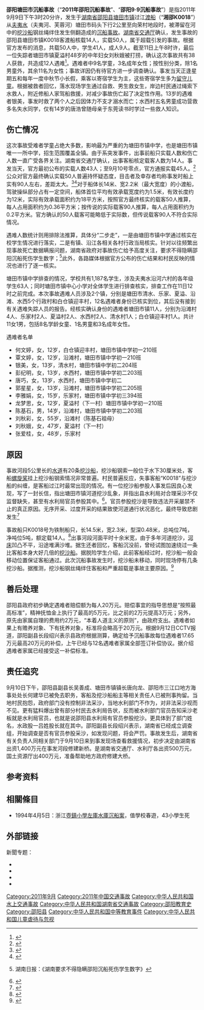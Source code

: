 '''邵阳塘田市沉船事故'''（“'''2011年邵阳沉船事故'''”、“'''邵阳9·9沉船事故'''”）是指2011年9月9日下午3时20分许，发生于[[湖南省|湖南省]][[邵阳县|邵阳县]][[塘田市镇|塘田市镇]]过江[[渡輪|渡船]]（“'''湘邵K0018'''”）从[[夫夷水|夫夷水]]（夫夷河、芙蓉河）塘田市码头下行2公里至向荣村地段时，被滞留在河中的[[挖沙船|挖沙船]]钢丝绳绊住发生侧翻造成的[[沉船|沉船事故]]。[[湖南省交通厅|湖南省交通厅]]确认，发生事故的邵阳县塘田市镇K0018客渡船核载14人，实载50人，属于超载引发的事故。根据官方发布的消息，共载50人中，学生41人，成人9人。截至11日上午8时许，最后一位失踪者塘田市镇夏溢村48岁的中年妇女刘秋娥被打捞，确认这次事故共有38人获救，共造成12人遇难<ref>{{cite news|title=|date=|author=|publisher=|url=http://news.sohu.com/20110911/n319053815.shtml|access-date=2011-09-14|archive-url=https://web.archive.org/web/20131224094901/http://news.sohu.com/20110911/n319053815.shtml|archive-date=2013-12-24|dead-url=no}}</ref>。遇难者中9名学童，3名成年女性；按性别分类，除1名男童外，其余11名为女性；事故详因仍有待官方进一步调查确认。事发当天正逢星期五和每年一度中秋节小长假，乘客以寄宿学生为主，这些寄宿学生多为[[留守儿童|留守儿童]]。根据被救者回忆，落水现场学生通过自救、男生救女生，岸边村民通过绳索下水救人，附近修船人家驾船救援，对减少事故伤亡起了决定性作用。13岁的遇难者银美，事发时救了两个人之后因体力不支才溺水而亡；水西村五名男童成功营救多名失水同学，仅有14岁的唐浩曾随母亲于东莞读书时学过一些救人知识。

== 伤亡情况 ==
这次事故受难者学童占绝大多数，影响最为严重的为塘田市镇中学，也是塘田市镇唯一一所中学，招生范围覆盖全镇。由于系突发事件，出事前船只实载人数和伤亡人数一直广受各界关注。湖南省交通厅确认，出事客船核定载客人数为14人。事发当天，官方最初公布的实载人数43人；至9月10号零点，官方通报实载45人。<ref>{{cite news|title=邵阳沉船死亡人数升至12人 渡船实载人数成谜|date=2011-09-11|author=|publisher=|url=http://news.sohu.com/20110911/n319051303.shtml|archiveurl=https://web.archive.org/web/20200711184750/http://news.sohu.com/20110911/n319051303.shtml|archivedate=2020-07-11}}</ref>公众对官方最终确认实载50人普遍持怀疑态度，目击者及幸存者均称事发时船上实有90人左右，差距太大。<ref>{{cite news|title=媒体提出邵阳沉船事件疑点 实载人数至今为谜
|date=2011-09-11|author=|publisher=|url=http://news.163.com/11/0911/09/7DLMGSAB00014JB5.html|archiveurl=https://web.archive.org/web/20200711184934/http://news.163.com/11/0911/09/7DLMGSAB00014JB5.html|archivedate=2020-07-11}}</ref><ref>{{Cite web |url=http://news.163.com/11/0911/16/7DMFPDDS00014JB5.html |title=网易/转自东方卫视视频报道及中国广播网 |access-date=2011-09-15 |archive-url=https://web.archive.org/web/20160305005655/http://news.163.com/11/0911/16/7DMFPDDS00014JB5.html |archive-date=2016-03-05 |dead-url=yes }}</ref>对于船体长14米、宽2.2米（最大宽度）的小渡船，驾驶操纵部分占有一定空间，船体首位平均有效承载宽度约为1.5米，有效长度约为12米，实际有效承载面积约为18平方米，按照官方最终核实的载客50人推算，每人占用面积约为0.36平方米；按传说的实际载客90人推算，每人占用面积约为0.2平方米。官方确认的50人载客可能略低于实际数，但传说载客90人不符合实际情况。

遇难人数统计则用排除法推算，具体分“二步走”，一是由塘田市镇中学通过核实在校学生情况进行落实，二是有镇、沿江各相关各村行政当局核实。针对以往频繁出现事故死亡数据瞒报问题，湖南省政府对事故伤亡给予高度关注，要求不得隐瞒邵阳沉船死伤学生数字；<ref>{{cite news|title=|date=|author=|publisher=|url=http://news.163.com/11/0911/01/7DKRUP2000014AEF.html}}{{Dead link|date=2020年1月 |bot=InternetArchiveBot |fix-attempted=yes }}湖南日报：《湖南要求不得隐瞒邵阳沉船死伤学生数字》</ref>此外，各路媒体根据官方公布的伤亡结果和村民反映的情况也进行了逐一核实。

塘田市镇中学排查的情况，学校共有1,187名学生，涉及夫夷水沿河六村的各年级学生63人；同时塘田市镇中心小学对全体学生进行排查核实，排查工作在11日12时之前完成。本次事故遇难人员涉及2个镇，分别是塘田市清水、乐家、夏溢、沿滩、水西5个行政村和白仓镇迎丰村，12名遇难者身份已核实到位，其后没有接到有关遇难失踪人员的报告。经核实确认身份的遇难者塘田市镇11人，分别为沿滩村4人、乐家村2人、夏溢村2人、水西村2人、清水村1人；白仓镇迎丰村1人。共计11女1男，包括8名学龄女童、1名男童和3名成年女性。


;遇难者名单
* 何文婷，女，12岁，白仓镇迎丰村，塘田市镇中学初一210班
* 覃文婷，女，12岁，沿滩村，塘田市镇中学初一210班
* 银美，女，13岁，清水村，塘田市镇中学初二204班
* 彭纪明，女，13岁，水西村，塘田市镇中学初二203班
* 唐巧，女，13岁，水西村，塘田市镇中学初二
* 郭星星，女，13岁，沿滩村，塘田市镇中学初二205班
* 李雅娟，女，15岁，乐家村，塘田市镇中学初三394班
* 龙梦思，女，12岁，夏溢村（下一村）塘田市镇中学初一210班
* 陈基石，男，14岁，沿滩村，塘田市镇中学初二203班
* 刘秋彩，女，55岁，沿滩村（陈基石祖母）
* 刘秋娥，女，47岁，夏溢村（下一村）
* 张爱桂，女，48岁，乐家村

== 原因 ==
事故河段5公里长的[[水道|水道]]有20条[[挖沙船|挖沙船]]，挖沙船钢索一般位于水下30厘米处，客船[[螺旋桨|螺旋桨]]挂上挖沙船钢索情况非常普遍。村民普遍反应，失事客船“K0018”与挖沙船的纠缠，是客船过江时最常出现的情况。有一位挖沙船参股人事发后因良心发现，写了一封长信，指出塘田市镇河道挖沙乱象，并指出县水利局对合理采沙不仅监督缺失，甚至有水利局官员参股其中。<ref>{{cite news|title=|date=|author=|publisher=|url=http://news.sina.com.cn/c/2011-09-12/145223143524.shtml|access-date=2011-09-14|archive-url=https://web.archive.org/web/20111112015005/http://news.sina.com.cn/c/2011-09-12/145223143524.shtml|archive-date=2011-11-12|dead-url=no}}</ref>。官员参股挖沙是导致违法开采屡禁不止的真正原因。无序开采、过度开采的结果致使河道通行状况恶化，最终导致悲剧发生<ref>{{cite news|title=|date=|author=|publisher=|url=http://news.sina.com.cn/c/2011-09-13/032123144916.shtml|access-date=2011-09-14|archive-url=https://web.archive.org/web/20111112020550/http://news.sina.com.cn/c/2011-09-13/032123144916.shtml|archive-date=2011-11-12|dead-url=no}}</ref>

事故船只K0018号为铁制船只，长14.5米，宽2.3米，型深0.48米，总吨位7吨，净吨位5吨，额定载14人。<ref>{{cite news|title=|date=|author=|publisher=|url=http://news.ifeng.com/mainland/special/hunanshaoyangchenchuan/content-3/detail_2011_09/12/9115590_0.shtml|access-date=2011-09-14|archive-url=https://web.archive.org/web/20110916040700/http://news.ifeng.com/mainland/special/hunanshaoyangchenchuan/content-3/detail_2011_09/12/9115590_0.shtml|archive-date=2011-09-16|dead-url=no}}</ref>出事河段河面平时十余米宽，由于多年河道挖沙，[[河床|河床]]凹凸不平，沿途堆满沙堆。据生还者回忆，客船沉没前，曾经试图加速绕过一条比客船本身大好几倍的[[挖沙船|挖沙船]]。据脱险学生介绍，此前客船经过时，挖沙船一般会移动位置保证客船通过。此次沉船事故发生时，挖沙船未移动，同时现场停有几条挖沙船。据推测，挖沙船钢丝绳绊住客船和严重超载是事故主要原因。<ref>{{cite news|title=|date=|author=|publisher=|url=http://news.sina.com.cn/c/2011-09-09/232023134642.shtml|access-date=2011-09-14|archive-url=https://web.archive.org/web/20111112020800/http://news.sina.com.cn/c/2011-09-09/232023134642.shtml|archive-date=2011-11-12|dead-url=no}}</ref>

== 善后处理 ==
邵阳县政府初步确定遇难者赔偿额为每人20万元。赔偿事宜的指导思想是“按照最高标准”，精神抚恤金上执行了最高的5万元，比之前的2万元提高3万元；另外，原先由家属自理的费用约2万元，“本着人道主义的原则”，由政府支出。遇难者如果上有赡养对象、下有抚养对象，标准将会略高于20万元。根据9月12日CCTV报道，邵阳副县长段绍兴表示县政府根据测算，确定给予沉船事故每位遇难者17.65万元最高20万元的补偿，上午已经与12名遇难者家属全部签订补偿协议。据介绍遇难者家属已经接受这一补偿标准。

== 责任追究 ==
9月10日下午，邵阳县副县长吴善成、塘田市镇镇长唐向龙、邵阳市三江口地方海事处处长何建华已被免去职务，客船及挖沙船船主等相关责任人已被刑事拘留。当地村民抱怨，政府部门没有控制非法采沙，当地水利部门不作为，对非法采沙视而不见。更有猛料爆出曾有部分村民去水利局告状，反而被水利部门官员告知采沙老板就是水利局官员，也就是说邵阳县水利局有官员参股挖沙。更具体到了部门姓名，水政股一吕姓股长就在其中。邵阳副县长段绍兴表示，湖南省已经成立调查组，开始调查是否有官员参股采沙，如发现问题，将会严罚。事故发生后，湖南省有关负责人同相关部门于9月10日来到事发现场查看救援情况，初步决定由湖南省出资1,400万元在事发河段修建新桥。是湖南省交通厅、水利厅各出资500万元，国土资源厅出400万元，准备帮助地方政府修建大桥。

== 参考资料 ==
{{Reflist|2}}

==相關條目==

*1994年4月5日：浙江[[壺鎮小學水庫沉船事件|壺鎮小學左庫水庫沉船案]]，值學校春遊，43小學生死

== 外部链接 ==
;新聞专题：
* {{cite news|title=|date=|author=|publisher=凤凰网|url=http://news.ifeng.com/mainland/special/hunanshaoyangchenchuan/|archiveurl=https://web.archive.org/web/20110923105418/http://news.ifeng.com/mainland/special/hunanshaoyangchenchuan/|archivedate=2011-09-23}}
* {{cite news|title=|date=|author=|publisher=新浪网|url=http://news.sina.com.cn/z/hunansycc/index.shtml |archiveurl=https://web.archive.org/web/20111011060057/http://news.sina.com.cn/z/hunansycc/index.shtml|archivedate=2011-10-11}}
* {{cite news|title=|date=|author=|publisher=网易|url=http://news.163.com/special/chenchuanshigu/ |archiveurl=https://web.archive.org/web/20170101002932/http://news.163.com/special/chenchuanshigu/|archivedate=2017-01-01}}
* {{cite news|title=|date=|author=|publisher=搜狐网|url=http://news.sohu.com/s2011/shaoyangchenchuan/  |archiveurl=https://web.archive.org/web/20131224164804/http://news.sohu.com/s2011/shaoyangchenchuan/|archivedate=2013-12-24}}

[[Category:2011年9月|Category:2011年9月]]
[[Category:2011年中国交通事故|Category:2011年中国交通事故]]
[[Category:中华人民共和国水上交通事故|Category:中华人民共和国水上交通事故]]
[[Category:中华人民共和国湖南省交通事故|Category:中华人民共和国湖南省交通事故]]
[[Category:邵阳教育史|Category:邵阳教育史]]
[[Category:邵阳县|Category:邵阳县]]
[[Category:中华人民共和国中等教育事件|Category:中华人民共和国中等教育事件]]
[[Category:中华人民共和国儿童虐待与忽视|Category:中华人民共和国儿童虐待与忽视]]